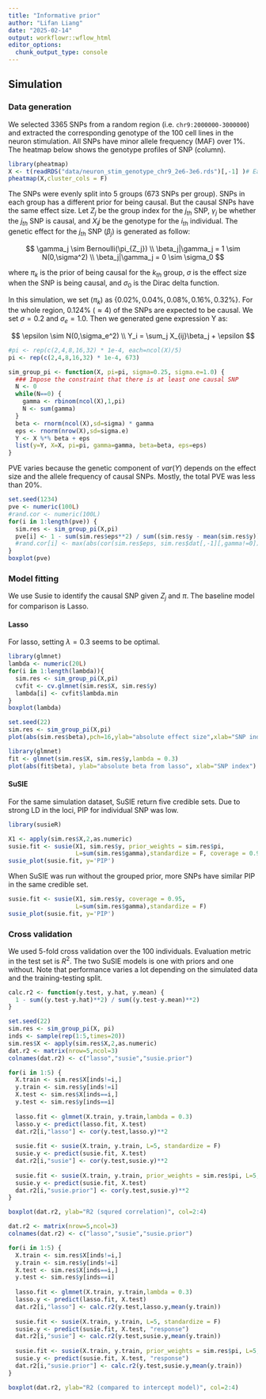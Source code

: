 ```yaml
---
title: "Informative prior"
author: "Lifan Liang"
date: "2025-02-14"
output: workflowr::wflow_html
editor_options:
  chunk_output_type: console
---
```


## Simulation

### Data generation

We selected 3365 SNPs from a random region (i.e. `chr9:2000000-3000000`) and extracted the corresponding genotype of the 100 cell lines in the neuron stimulation. All SNPs have minor allele frequency (MAF) over 1%. The heatmap below shows the genotype profiles of SNP (column).

```r
library(pheatmap)
X <- t(readRDS("data/neuron_stim_genotype_chr9_2e6-3e6.rds")[,-1] )# Each row is a cell line
pheatmap(X,cluster_cols = F)
```



The SNPs were evenly split into 5 groups (673 SNPs per group). SNPs in each group has a different prior for being causal. But the causal SNPs have the same effect size. Let $Z_j$ be the group index for the $j_{th}$ SNP, $\gamma_j$ be whether the $j_{th}$ SNP is causal, and $X_ij$ be the genotype for the $i_{th}$ individual. The genetic effect for the $j_{th}$ SNP ($\beta_j$) is generated as follow:

$$
\gamma_j \sim Bernoulli(\pi_{Z_j})
\\
\beta_j|\gamma_j = 1 \sim N(0,\sigma^2)
\\
\beta_j|\gamma_j = 0 \sim \sigma_0
$$

where $\pi_k$ is the prior of being causal for the $k_{th}$ group, $\sigma$ is the effect size when the SNP is being causal, and $\sigma_0$ is the Dirac delta function.

In this simulation, we set ($\pi_k$) as $\{0.02\%, 0.04\%,0.08\%,0.16\%,0.32\%\}$. For the whole region, 0.124% ($\approx 4$) of the SNPs are expected to be causal. We set $\sigma=0.2$ and $\sigma_e=1.0$. Then we generated gene expression Y as:

$$
\epsilon \sim N(0,\sigma_e^2)
\\
Y_i = \sum_j X_{ij}\beta_j + \epsilon
$$

```r
#pi <- rep(c(2,4,8,16,32) * 1e-4, each=ncol(X)/5)
pi <- rep(c(2,4,8,16,32) * 1e-4, 673)

sim_group_pi <- function(X, pi=pi, sigma=0.25, sigma.e=1.0) {
  ### Impose the constraint that there is at least one causal SNP
  N <- 0
  while(N==0) {
    gamma <- rbinom(ncol(X),1,pi)
    N <- sum(gamma)
  }
  beta <- rnorm(ncol(X),sd=sigma) * gamma
  eps <- rnorm(nrow(X),sd=sigma.e)
  Y <- X %*% beta + eps
  list(y=Y, X=X, pi=pi, gamma=gamma, beta=beta, eps=eps)
}

```

PVE varies because the genetic component of $var(Y)$ depends on the effect size and the allele frequency of causal SNPs. Mostly, the total PVE was less than 20%.

```r
set.seed(1234)
pve <- numeric(100L)
#rand.cor <- numeric(100L)
for(i in 1:length(pve)) {
  sim.res <- sim_group_pi(X,pi)
  pve[i] <- 1 - sum(sim.res$eps**2) / sum((sim.res$y - mean(sim.res$y))**2)
  #rand.cor[i] <- max(abs(cor(sim.res$eps, sim.res$dat[,-1][,gamma!=0])))
}
boxplot(pve)
```


### Model fitting

We use Susie to identify the causal SNP given $Z_j$ and $\pi$. The baseline model for comparison is Lasso.

#### Lasso

For lasso, setting $\lambda=0.3$ seems to be optimal.

```r
library(glmnet)
lambda <- numeric(20L)
for(i in 1:length(lambda)){
  sim.res <- sim_group_pi(X,pi)
  cvfit <- cv.glmnet(sim.res$X, sim.res$y)
  lambda[i] <- cvfit$lambda.min
}
boxplot(lambda)

```


```r
set.seed(22)
sim.res <- sim_group_pi(X,pi)
plot(abs(sim.res$beta),pch=16,ylab="absolute effect size",xlab="SNP index")
```


```r
library(glmnet)
fit <- glmnet(sim.res$X, sim.res$y,lambda = 0.3)
plot(abs(fit$beta), ylab="absolute beta from lasso", xlab="SNP index")
```

#### SuSIE

For the same simulation dataset, SuSIE return five credible sets. Due to strong LD in the loci, PIP for individual SNP was low. 

```r
library(susieR)

X1 <- apply(sim.res$X,2,as.numeric)
susie.fit <- susie(X1, sim.res$y, prior_weights = sim.res$pi,
                   L=sum(sim.res$gamma),standardize = F, coverage = 0.95)
susie_plot(susie.fit, y='PIP')
```

When SuSIE was run without the grouped prior, more SNPs have similar PIP in the same credible set.

```r
susie.fit <- susie(X1, sim.res$y, coverage = 0.95,
                   L=sum(sim.res$gamma),standardize = F)
susie_plot(susie.fit, y='PIP')
```

### Cross validation

We used 5-fold cross validation over the 100 individuals. Evaluation metric in the test set is $R^2$. The two SuSIE models is one with priors and one without. Note that performance varies a lot depending on the simulated data and the training-testing split.

```r
calc.r2 <- function(y.test, y.hat, y.mean) {
  1 - sum((y.test-y.hat)**2) / sum((y.test-y.mean)**2)
}
```

```r
set.seed(22)
sim.res <- sim_group_pi(X, pi)
inds <- sample(rep(1:5,times=20))
sim.res$X <- apply(sim.res$X,2,as.numeric)
dat.r2 <- matrix(nrow=5,ncol=3)
colnames(dat.r2) <- c("lasso","susie","susie.prior")

for(i in 1:5) {
  X.train <- sim.res$X[inds!=i,]
  y.train <- sim.res$y[inds!=i]
  X.test <- sim.res$X[inds==i,]
  y.test <- sim.res$y[inds==i]
  
  lasso.fit <- glmnet(X.train, y.train,lambda = 0.3)
  lasso.y <- predict(lasso.fit, X.test)
  dat.r2[i,"lasso"] <- cor(y.test,lasso.y)**2
  
  susie.fit <- susie(X.train, y.train, L=5, standardize = F)
  susie.y <- predict(susie.fit, X.test)
  dat.r2[i,"susie"] <- cor(y.test,susie.y)**2
  
  susie.fit <- susie(X.train, y.train, prior_weights = sim.res$pi, L=5, standardize = F)
  susie.y <- predict(susie.fit, X.test)
  dat.r2[i,"susie.prior"] <- cor(y.test,susie.y)**2
}

boxplot(dat.r2, ylab="R2 (squred correlation)", col=2:4)
```

```r
dat.r2 <- matrix(nrow=5,ncol=3)
colnames(dat.r2) <- c("lasso","susie","susie.prior")

for(i in 1:5) {
  X.train <- sim.res$X[inds!=i,]
  y.train <- sim.res$y[inds!=i]
  X.test <- sim.res$X[inds==i,]
  y.test <- sim.res$y[inds==i]
  
  lasso.fit <- glmnet(X.train, y.train,lambda = 0.3)
  lasso.y <- predict(lasso.fit, X.test)
  dat.r2[i,"lasso"] <- calc.r2(y.test,lasso.y,mean(y.train))
  
  susie.fit <- susie(X.train, y.train, L=5, standardize = F)
  susie.y <- predict(susie.fit, X.test, "response")
  dat.r2[i,"susie"] <- calc.r2(y.test,susie.y,mean(y.train))
  
  susie.fit <- susie(X.train, y.train, prior_weights = sim.res$pi, L=5, standardize = F)
  susie.y <- predict(susie.fit, X.test, "response")
  dat.r2[i,"susie.prior"] <- calc.r2(y.test,susie.y,mean(y.train))
}

boxplot(dat.r2, ylab="R2 (compared to intercept model)", col=2:4)
```

